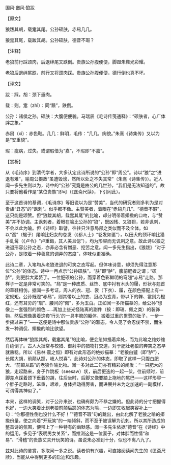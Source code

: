 

国风·豳风·狼跋

【原文】

狼跋其胡，载疐其尾。公孙硕肤，赤舄几几。

狼疐其尾，载跋其胡。公孙硕肤，德音不瑕？

【注释】

老狼前行踩颈肉，后退绊尾又跌倒。贵族公孙腹便便，脚蹬朱鞋光彩耀。

老狼后退绊尾跌，前行又将颈肉踩。贵族公孙腹便便，德行倒也真不坏。

【译文】

跋：踩。胡：颈下垂肉。

载：则。疐（zhì）：同“踬”，跌倒。

公孙：诸侯之孙。硕肤：大腹便便貌。马瑞辰《毛诗传笺通释》：“硕肤者，心广体胖之象。”

赤舄（xì）：赤色鞋。几几：鲜明，毛传：“几几，绚貌。”朱熹《诗集传》又以为是“安重貌”。

瑕：疵病，过失。或谓瑕借为“嘉”，不瑕即“不嘉”。

【赏析】

从《毛诗序》到清代学者，大多认定此诗所说的“公孙”即“周公”。诗以“狼”之“进退有难”，喻周公摄政“虽遭毁谤，然所以处之不失其常”（朱熹《诗集传》）。近人闻一多先生则以为，诗中的“公孙”究竟是豳公的几世孙，“我们是无法知道的”，故只要将他看作是“某位贵族”即可（《匡斋尺牍》，下引同此）。

至于这首诗的基调，《毛诗序》等旧说以为是“赞美”，当代的研究者则多判为是对贵族“丑态”的“讽刺”。似乎都不像。主赞美者，着眼在“赤舄几几”、“德音不瑕”，这只能是颂赞。但“狼跋其胡，载疐其尾”的比喻，却分明带着揶揄的口吻，与“赞美”并不协调。主讽刺者，着眼在喻比公孙的“狼”，既凶残、又狼狈，若非讽刺，不会以此为喻。但《诗经》取譬，往往只注意局部之类似而不及全体。如以“虿”（蝎子）尾喻比妇女的卷发（《都人士》“卷发如虿”），以田犬的颈环喻比猎手虬髯（《卢令》“卢重鋂，其人美且偲”），均为形容而无讥剌之意。故此诗以狼之进退形容公孙之态，亦非必含有憎恶、挖苦之意。闻一多先生指出，《狼跋》“对于公孙，是取着一种善意的调弄的态度”，体味似更准确。

此诗二章，入笔均从老狼进退的可笑之态写起。但体味诗意，却须先得注意那位“公孙”的体态。诗中一再点示“公孙硕肤”。“肤”即“胪”，腹前肥者之谓；“硕胪”，则更胖大累赘了。一位肥硕的公孙，而穿着色彩鲜明的弯翘“赤舄”走路，那样子一定是非常可笑的。“舄”是一种皮质、丝饰、底中衬有木头的屦，形状与翘首的草鞋相仿。据闻一多考证，周人的衣、冠、裳（下衣）、履，在颜色搭配上有一定规矩。公孙既蹬“赤舄”，则其带以上的衣、冠必为玄青，带以下的韠、裳则为橙红，还有耳旁的“瑱”、腰间的“佩”，多为玉白。正如闻一多所描摹的，给公孙“想像上一套强烈的颜色……再加上些光怪陆离的副件（按：即瑱、佩之类）的装饰物，然后想像裹着这套‘行头’的一具丰腴的躯体，搬着过重的累赘的肚子，一步一步摇过来了”——这便是诗中那位贵族“公孙”的雅态，令人见了会忍俊不禁，而生发一种调侃、揶揄的喻比欲望。

然后再体味“狼跋其胡，载疐其尾”的比喻，便会忽如搔着痒处，而为此喻之维妙维肖绝倒了。古人大抵常与校猎、御射中的猎物打交道，对于肥壮老狼的奔突之态早就熟稔。所以《易林·震之恒》即有对此形态的绝妙描摹：“老狼白獹（即“胪”），长尾大胡，前颠从踬，岐人悦喜”。此诗对公孙的体态，即取了这样一只腹白肥大、“前颠从踬”的老狼作喻比物。闻一多对此二句亦有精彩的阐发：“一只肥大的狼，走起路来，身子作跳板（seesaw）状，前后更迭的一起一伏，往前倾时，前脚差点踩着颈下垂着的胡，往后坐时，后脚又像要踏上拖地的尾巴——这样形容一个胖子走路时，笨重，艰难，身体摇动得厉害，而进展并未为之加速的一副模样，可谓得其神似了。”

本来，这样的调笑，对于公孙来说，也确有颇为不恭之嫌的。但此诗的分寸把握得也好，一边大笑着比划老狼前颠后踬的体态为喻，一边即又收起笑容补上一句：“你那德性倒也没什么不好！”“德音不瑕”句的跳出，由此化解了老狼之喻的揶揄份量，使之向着“开玩笑”的一端倾斜，而不至于被误解为讥刺。所以其所造成的整首诗的氛围，便带上了一种特有的幽默感。闻一多先生依据“德音”在《诗经》中的运用，多见于“表明男女关系”，而推测这是一位妻子，对体胖而性情“和易”、“滑稽”的贵族丈夫开玩笑的诗。虽说未必准到十分，似也不离八九了。

兹对此诗的鉴赏，多取闻一多之说。读者倘有兴趣，可直接阅读闻先生的《匡斋尺牍》，当能从中得到更多的启迪和乐趣。

